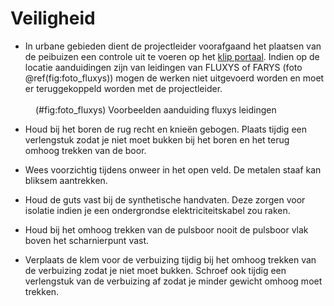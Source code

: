 # Veiligheid

-   In urbane gebieden dient de projectleider voorafgaand het plaatsen van de peibuizen een controle uit te voeren op het [klip portaal](https://klip.vlaanderen.be/).
    Indien op de locatie aanduidingen zijn van leidingen van FLUXYS of FARYS (foto \@ref(fig:foto_fluxys)) mogen de werken niet uitgevoerd worden en moet er teruggekoppeld worden met de projectleider.

![(#fig:foto_fluxys) Voorbeelden aanduiding fluxys leidingen](./media/pluxys.png){width="5" height="3"}

-   Houd bij het boren de rug recht en knieën gebogen.
    Plaats tijdig een verlengstuk zodat je niet moet bukken bij het boren en het terug omhoog trekken van de boor.

-   Wees voorzichtig tijdens onweer in het open veld.
    De metalen staaf kan bliksem aantrekken.

-   Houd de guts vast bij de synthetische handvaten.
    Deze zorgen voor isolatie indien je een ondergrondse elektriciteitskabel zou raken.

-   Houd bij het omhoog trekken van de pulsboor nooit de pulsboor vlak boven het scharnierpunt vast.

-   Verplaats de klem voor de verbuizing tijdig bij het omhoog trekken van de verbuizing zodat je niet moet bukken.
    Schroef ook tijdig een verlengstuk van de verbuizing af zodat je minder gewicht omhoog moet trekken.

